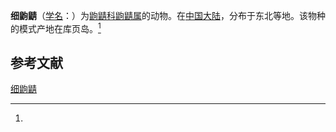 {{Speciesbox
| name = 细鼩鼱
| status = 
| status_system = 
| image = 
| genus = Sorex
| species = gracillimus
| authority = (Thomas, 1907)<ref name='id93'>{{cite web| url =http://www.bioinfo.cn/db05/BjdwSpecies.php?action=view&id=93| title =细鼩鼱| work =《中国动物物种编目数据库》| publisher =中国科学院微生物研究所| author =中国科学院动物研究所| accessdate =2009-03-27| deadurl =yes| archiveurl =https://web.archive.org/web/20160305001435/http://www.bioinfo.cn/db05/BjdwSpecies.php?action=view&id=93| archivedate =2016-03-05}}</ref>
| range_map = Slender Shrew area.png
}}

'''细鼩鼱'''（[[学名|学名]]：{{lang|la|''Sorex gracillimus''}}）为[[鼩鼱科|鼩鼱科]][[鼩鼱属|鼩鼱属]]的动物。在[[中国大陆|中国大陆]]，分布于东北等地。该物种的模式产地在库页岛。<ref name='id93'/>

== 参考文献 ==
{{reflist}}
{{Taxonbar|from=Q1766407}}

[[Category:鼩鼱属|细鼩鼱]]


{{哺乳类小作品}}